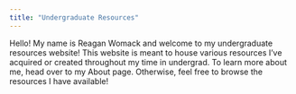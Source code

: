 ```yaml
---
title: "Undergraduate Resources"
---
```


Hello! My name is Reagan Womack and welcome to my undergraduate resources website! This website is meant to house various resources I've acquired or created throughout my time in undergrad.
To learn more about me, head over to my About page. Otherwise, feel free to browse the resources I have available!